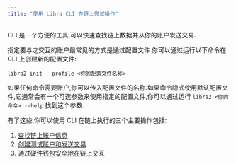 ```yaml
---
title: "使用 Libra CLI 在链上尝试操作"
---
```


CLI 是一个方便的工具,可以快速查找链上数据并从你的账户发送交易.

指定要与之交互的账户最常见的方式是通过配置文件.你可以通过运行以下命令在 CLI 上创建新的配置文件:

```shellscript filename="Terminal"
libra2 init --profile <你的配置文件名称>
```

如果任何命令需要账户,你可以传入配置文件的名称.如果命令隐式使用默认配置文件,它通常会有一个可选参数来使用指定的配置文件,你可以通过运行 `libra2 <你的命令> --help` 找到这个参数.

有了这些,你可以使用 CLI 在链上执行的三个主要操作包括:

1. [查找链上账户信息](/zh/build/cli/trying-things-on-chain/looking-up-account-info)
2. [创建测试账户和发送交易](/zh/build/cli/trying-things-on-chain/create-test-accounts)
3. [通过硬件钱包安全地在链上交互](/zh/build/cli/trying-things-on-chain/ledger)
